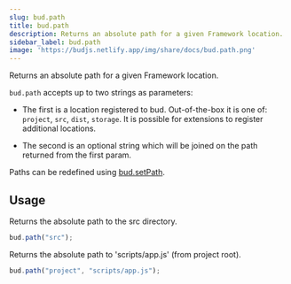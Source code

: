 ```yaml
---
slug: bud.path
title: bud.path
description: Returns an absolute path for a given Framework location.
sidebar_label: bud.path
image: 'https://budjs.netlify.app/img/share/docs/bud.path.png'
---
```


Returns an absolute path for a given Framework location.

`bud.path` accepts up to two strings as parameters:

- The first is a location registered to bud. Out-of-the-box it is one of: `project`, `src`, `dist`, `storage`. It is possible for extensions to register additional locations.

- The second is an optional string which will be joined on the path returned from the first param.

Paths can be redefined using [bud.setPath](/docs/bud.setPath).

## Usage

Returns the absolute path to the src directory.

```js
bud.path("src");
```

Returns the absolute path to 'scripts/app.js' (from project root).

```js
bud.path("project", "scripts/app.js");
```
